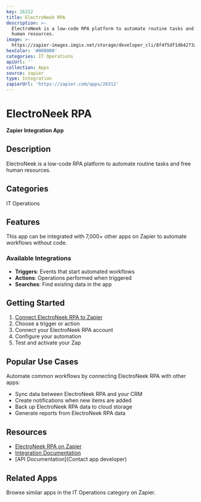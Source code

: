 ```yaml
---
key: 26312
title: ElectroNeek RPA
description: >-
  ElectroNeek is a low-code RPA platform to automate routine tasks and free
  human resources.
image: >-
  https://zapier-images.imgix.net/storage/developer_cli/8f4f5df1d64273af74c441eff44d54a2.png?auto=format%2Ccompress&ixlib=python-3.0.0&q=50
hexColor: '#000000'
categories: IT Operations
apiUrl: ''
collection: Apps
source: zapier
type: Integration
zapierUrl: 'https://zapier.com/apps/26312'
---
```

# ElectroNeek RPA

**Zapier Integration App**

## Description

ElectroNeek is a low-code RPA platform to automate routine tasks and free human resources.

## Categories

IT Operations

## Features

This app can be integrated with 7,000+ other apps on Zapier to automate workflows without code.

### Available Integrations

- **Triggers**: Events that start automated workflows
- **Actions**: Operations performed when triggered
- **Searches**: Find existing data in the app

## Getting Started

1. [Connect ElectroNeek RPA to Zapier](https://zapier.com/apps/26312)
2. Choose a trigger or action
3. Connect your ElectroNeek RPA account
4. Configure your automation
5. Test and activate your Zap

## Popular Use Cases

Automate common workflows by connecting ElectroNeek RPA with other apps:

- Sync data between ElectroNeek RPA and your CRM
- Create notifications when new items are added
- Back up ElectroNeek RPA data to cloud storage
- Generate reports from ElectroNeek RPA data

## Resources

- [ElectroNeek RPA on Zapier](https://zapier.com/apps/26312)
- [Integration Documentation](https://zapier.com/apps/26312/integrations)
- [API Documentation](Contact app developer)

## Related Apps

Browse similar apps in the IT Operations category on Zapier.
